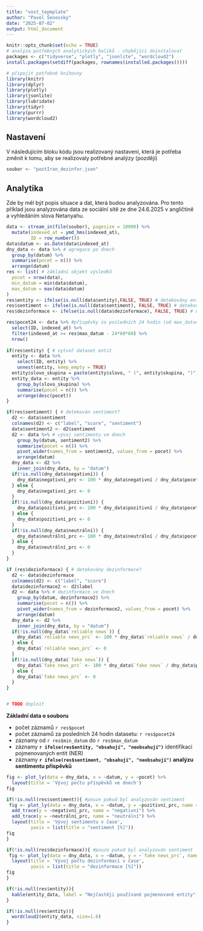 ```yaml
---
title: "vost_tepmplate"
author: "Pavel Šenovský"
date: "2025-07-02"
output: html_document
---
```


```r
knitr::opts_chunk$set(echo = TRUE)
# analýza potřebných analytických balíků - chybějící doinstalovat
packages <- c("tidyverse", "plotly", "jsonlite", "wordcloud2")
install.packages(setdiff(packages, rownames(installed.packages())))  

# pčipojit potřebné knihovny
library(knitr)
library(dplyr)
library(plotly)
library(jsonlite)
library(lubridate)
library(tidyr)
library(purrr)
library(wordcloud2)
```

## Nastavení

V následujícím bloku kódu jsou realizovaný nastavení, která je potřeba změnit k tomu, aby se realizovaly potřebné analýzy (později)

```r
soubor <- "postIran_dezinfor.json"
```

## Analytika

Zde by měl být popis situace a dat, která budou analyzována. Pro tento příklad jsou analyzována data ze sociální sítě ze dne 24.6.2025 v angličtině a vyhledáním slova Netanyahu.

```r
data <- stream_in(file(soubor), pagesize = 10000) %>%
  mutate(indexed_at = ymd_hms(indexed_at),
         ID = row_number())
data$datum <- as.Date(data$indexed_at)
dny_data <- data %>% # agregace po dnech
  group_by(datum) %>%
  summarise(pocet = n()) %>%
  arrange(datum)
res <- list( # základní objekt výsledků
  pocet = nrow(data),
  min_datum = min(data$datum),
  max_datum = max(data$datum)
)
res$entity <- ifelse(is.null(data$entity),FALSE, TRUE) # detekovány entity?
res$sentiment <- ifelse(is.null(data$sentiment), FALSE, TRUE) # detekován sentiment?
res$dezinformace <- ifelse(is.null(data$dezinformace), FALSE, TRUE) # detekovány dezinformace?

res$pocet24 <- data %>% #příspěvky za posledních 24 hodin (od max_datum)
  select(ID, indexed_at) %>%
  filter(indexed_at >= res$max_datum - 24*60*60) %>%
  nrow()
  
if(res$entity) { # vytvoř dataset entit
  entity <- data %>%
    select(ID, entity) %>%
    unnest(entity, keep_empty = TRUE)
  entity$slovo_skupina = paste(entity$slovo, " (", entity$skupina, ")", sep = "" )
  entity_data <- entity %>%
    group_by(slovo_skupina) %>%
    summarise(pocet = n()) %>%
    arrange(desc(pocet))
}

if(res$sentiment) { # detekován sentiment?
  d2 <- data$sentiment
  colnames(d2) <- c("label", "score", "sentiment")
  data$sentiment2 <- d2$sentiment
  d2 <- data %>% # vývoj sentimentu ve dnech
    group_by(datum, sentiment2) %>%
    summarise(pocet = n()) %>%
    pivot_wider(names_from = sentiment2, values_from = pocet) %>%
    arrange(datum)
  dny_data <- d2 %>%
    inner_join(dny_data, by = "datum")
  if(!is.null(dny_data$negativní)) { 
    dny_data$negativní_prc <- 100 * dny_data$negativní / dny_data$pocet
  } else {
    dny_data$negativní_prc <- 0
  }
  if(!is.null(dny_data$pozitivní)) { 
    dny_data$pozitivní_prc <- 100 * dny_data$pozitivní / dny_data$pocet
  } else {
    dny_data$pozitivní_prc <- 0
  }
  if(!is.null(dny_data$neutrální)) { 
    dny_data$neutrální_prc <- 100 * dny_data$neutrální / dny_data$pocet
  } else {
    dny_data$neutrální_prc <- 0
  }
}

if (res$dezinformace) { # detekovány dezinformace?
  d2 <- data$dezinformace
  colnames(d2) <- c("label", "score")
  data$dezinformace2 <- d2$label
  d2 <- data %>% # dezinformace ve dnech
    group_by(datum, dezinformace2) %>%
    summarise(pocet = n()) %>%
    pivot_wider(names_from = dezinformace2, values_from = pocet) %>%
    arrange(datum)
  dny_data <- d2 %>%
    inner_join(dny_data, by = "datum")
  if(!is.null(dny_data$`reliable news`)) {
    dny_data$`reliable news_prc` <- 100 * dny_data$`reliable news` / dny_data$pocet
  } else {
    dny_data$`reliable news_prc` <- 0
  }
  if(!is.null(dny_data$`fake news`)) {
    dny_data$`fake news_prc` <- 100 * dny_data$`fake news` / dny_data$pocet
  } else {
    dny_data$`fake news_prc` <- 0
  }
}


# TODO doplnit

```

**Základní data o souboru**

- počet záznamů `r res$pocet`
- počet záznamů za posledních 24 hodin datasetu: `r res$pocet24`
- záznamy od `r res$min_datum` do `r res$max_datum`
- záznamy **`r ifelse(res$entity, "obsahují", "neobsahují")`** identifikaci pojmenovaných entit (NER)
- záznamy **`r ifelse(res$sentiment, "obsahují", "neobsahují")` analýzu sentimentu příspěvků**

```r
fig <- plot_ly(data = dny_data, x = ~datum, y = ~pocet) %>%
  layout(title = 'Vývoj počtu příspěvků ve dnech')
fig
```

```r
if(!is.null(res$sentiment)){ #pouze pokud byl analyzován sentiment
 fig <- plot_ly(data = dny_data, x = ~datum, y = ~pozitivní_prc, name = "pozitivní", type = "scatter", mode = 'lines+markers') %>%
  add_trace(y = ~negativní_prc, name = "negativní") %>%
  add_trace(y = ~neutrální_prc, name = "neutrální") %>%
  layout(title = 'Vývoj sentimentu v čase',
         yaxis = list(title = "sentiment [%]"))
fig 
}
```

```r
if(!is.null(res$dezinformace)){ #pouze pokud byl analyzován sentiment
 fig <- plot_ly(data = dny_data, x = ~datum, y = ~`fake news_prc`, name = "dezinformace", type = "scatter", mode = 'lines+markers') %>%
  layout(title = 'Vývoj počtu dezinformací v čase',
         yaxis = list(title = "dezinformace [%]"))
fig 
}
```

```r
if(!is.null(res$entity)){
  kable(entity_data, label = "Nejčastěji používané pojmenované entity") 
}
```

```r
if(!is.null(res$entity)){
  wordcloud2(entity_data, size=1.6)
}
```


